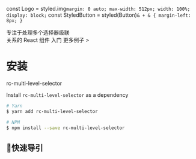 const Logo = styled.img`
  margin: 0 auto;
  max-width: 512px;
  width: 100%;
  display: block;
`
const StyledButton = styled(Button)`
  & + & {
    margin-left: 8px;
  }
`

<Empty height='72px' />
<Logo src={load('/static/images/logo@2x.png')} />
<Empty height='72px' />

<Typography align='center' variant='h4' color='inherit'>
  专注于处理多个选择器级联
  <br/>
  关系的 React 组件
</Typography>

<Empty height='16px' />

<Typography align='center'>
  <Link href="/about">
    <StyledButton variant="contained" color="secondary">
      入门
    </StyledButton>
  </Link>
  <StyledButton variant="outlined" color="secondary">
    更多例子 >
  </StyledButton>
</Typography>

# 安装

rc-multi-level-selector

Install `rc-multi-level-selector` as a dependency

```bash
# Yarn
$ yarn add rc-multi-level-selector

# NPM
$ npm install --save rc-multi-level-selector
```

## 快速导引
